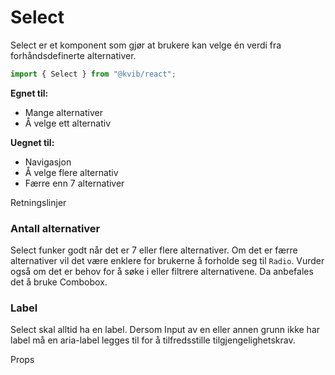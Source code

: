 
<Meta of={SelectStories} />

# Select

Select er et komponent som gjør at brukere kan velge én verdi fra forhåndsdefinerte alternativer.

```jsx
import { Select } from "@kvib/react";
```

<DocsContainer>

**Egnet til:**

- Mange alternativer
- Å velge ett alternativ

**Uegnet til:**

- Navigasjon
- Å velge flere alternativ
- Færre enn 7 alternativer


</DocsContainer>

<DocsHeading light>Retningslinjer</DocsHeading>

<DocsContainer>

### Antall alternativer

Select funker godt når det er 7 eller flere alternativer. Om det er færre alternativer vil det være enklere for brukerne å forholde seg til `Radio`. Vurder også om det er behov for å søke i eller filtrere alternativene. Da anbefales det å bruke Combobox.

### Label

Select skal alltid ha en label. Dersom Input av en eller annen grunn ikke har label må en aria-label legges til for å tilfredsstille tilgjengelighetskrav.

</DocsContainer>

<DocsHeading light>Props</DocsHeading>
<Canvas of={SelectStories.Preview} />
<Controls of={SelectStories.Preview} />
